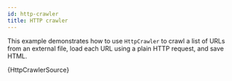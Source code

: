 ```yaml
---
id: http-crawler
title: HTTP crawler
---
```



This example demonstrates how to use <ApiLink to="http-crawler/class/HttpCrawler">`HttpCrawler`</ApiLink> to crawl a list of URLs from an external file, load each URL using a plain HTTP request, and save HTML.

<RunnableCodeBlock className="language-js" type="cheerio">
	{HttpCrawlerSource}
</RunnableCodeBlock>
